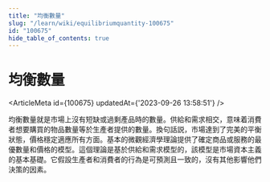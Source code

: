 ```yaml
---
title: "均衡數量"
slug: "/learn/wiki/equilibriumquantity-100675"
id: "100675"
hide_table_of_contents: true
---
```



# 均衡數量

<ArticleMeta id={100675} updatedAt={'2023-09-26 13:58:51'} />
<div className='border-solid border-b border-t-0 my-4 border-[var(--ifm-color-gray-300)]' />

均衡數量就是市場上沒有短缺或過剩產品時的數量。供給和需求相交，意味着消費者想要購買的物品數量等於生產者提供的數量。換句話説，市場達到了完美的平衡狀態，價格穩定適應所有方面。基本的微觀經濟學理論提供了確定商品或服務的最優數量和價格的模型。這個理論是基於供給和需求模型的，該模型是市場資本主義的基本基礎。它假設生產者和消費者的行為是可預測且一致的，沒有其他影響他們決策的因素。
